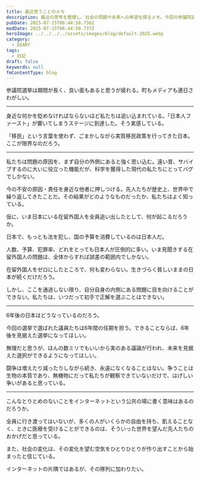 ```yaml
---
title: 最近思うことのメモ
description: 最近の思考を整理し、社会の問題や未来への希望を探るメモ。今回の参議院選挙を起点に日本の現状を考察します。
pubDate: 2025-07-15T06:44:50.736Z
modDate: 2025-07-15T06:44:50.737Z
heroImage: ../../../../assets/images/blog/default-2025.webp
category:
  - DIARY
tags:
  - 日記
draft: false
keywords: null
fmContentType: blog
---
```



参議院選挙は期間が長く、良い面もあると思うが疲れる。町もメディアも連日さわがしい。

<hr />

身近な何かを貶めなければならないほど私たちは追い込まれている。「日本人ファースト」が響いてしまうステージに到達した。そう実感している。

「移民」という言葉を使わず、ごまかしながら実質移民政策を行ってきた日本。ここが限界なのだろう。

<hr />

私たちは問題の原因を、まず自分の外側にあると強く思い込む。遠い昔、サバイブするのに大いに役立った機能だが、科学を獲得した現代の私たちにとってバグでしかない。

今の不安の原因・責任を身近な他者に押しつける。先人たちが歴史上、世界中で繰り返してきたことだ。その結果がどのようなものだったか、私たちはよく知っている。

仮に、いま日本にいる在留外国人を全員追い出したとして、何が起こるだろうか。

日本で、もっとも法を犯し、国の予算を消費しているのは日本人だ。

人数、予算、犯罪率、どれをとっても日本人が圧倒的に多い。いま見聞きする在留外国人の問題は、全体からすれば誤差の範囲内でしかない。

在留外国人をゼロにしたところで、何も変わらない。生きづらく貧しいままの日本が続くだけだろう。

しかし、ここを通過しない限り、自分自身の内側にある問題に目を向けることができない。私たちは、いつだって初手で正解を選ぶことはできない。

<hr />

6年後の日本はどうなっているのだろう。

今回の選挙で選ばれた議員たちは6年間の任期を担う。できることならば、6年後を見据えた選挙になってほしい。

無理だと思うが、ほんの数ミリでもいいから実のある議論が行われ、未来を見据えた選択ができるようになってほしい。

闘争は増えたり減ったりしながら続き、永遠になくなることはない。争うことは生物の本質であり、無機物にだって私たちが観察できていないだけで、はげしい争いがあると思っている。

<hr />

こんなとりとめのないことをインターネットという公共の場に書く意味はあるのだろうか。

全員に行き渡ってはいないが、多くの人がいくらかの自由を持ち、飢えることなく、ときに医療を受けることができるのは、そういった世界を望んだ先人たちのおかげだと思っている。

また、社会の変化は、その変化を望む空気をひとりひとりが作り出すことから始まったと信じている。

インターネットの片隅ではあるが、その隊列に加わりたい。
